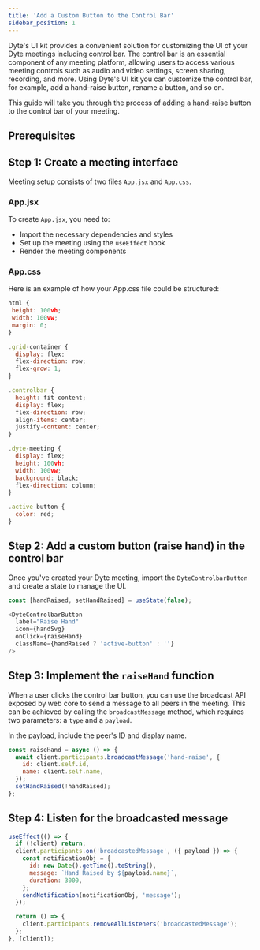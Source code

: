 ```yaml
---
title: 'Add a Custom Button to the Control Bar'
sidebar_position: 1
---
```


Dyte's UI kit provides a convenient solution for customizing the UI of your Dyte meetings including control bar. The control bar is an essential component of any meeting platform, allowing users to access various meeting controls such as audio and video settings, screen sharing, recording, and more. Using Dyte's UI kit you can customize the control bar, for example, add a hand-raise button, rename a button, and so on.

This guide will take you through the process of adding a hand-raise button to the control bar of your meeting.

## Prerequisites
 
## Step 1: Create a meeting interface

Meeting setup consists of two files `App.jsx` and `App.css`.

### App.jsx

To create `App.jsx`, you need to:

- Import the necessary dependencies and styles
- Set up the meeting using the `useEffect` hook
- Render the meeting components


### App.css

Here is an example of how your App.css file could be structured:

```js
html {
 height: 100vh;
 width: 100vw;
 margin: 0;
}

.grid-container {
  display: flex;
  flex-direction: row;
  flex-grow: 1;
}

.controlbar {
  height: fit-content;
  display: flex;
  flex-direction: row;
  align-items: center;
  justify-content: center;
}

.dyte-meeting {
  display: flex;
  height: 100vh;
  width: 100vw;
  background: black;
  flex-direction: column;
}

.active-button {
  color: red;
}
```

## Step 2: Add a custom button (raise hand) in the control bar

Once you've created your Dyte meeting, import the `DyteControlbarButton` and create a state to manage the UI.

```js
const [handRaised, setHandRaised] = useState(false);
```

```js
<DyteControlbarButton
  label="Raise Hand"
  icon={handSvg}
  onClick={raiseHand}
  className={handRaised ? 'active-button' : ''}
/>
```

## Step 3: Implement the `raiseHand` function

When a user clicks the control bar button, you can use the broadcast API exposed by web core to send a message to all peers in the meeting. This can be achieved by calling the `broadcastMessage` method, which requires two parameters: a `type` and a `payload`.

In the payload, include the peer's ID and display name.

```js
const raiseHand = async () => {
  await client.participants.broadcastMessage('hand-raise', {
    id: client.self.id,
    name: client.self.name,
  });
  setHandRaised(!handRaised);
};
```

## Step 4: Listen for the broadcasted message
 
```js
useEffect(() => {
  if (!client) return;
  client.participants.on('broadcastedMessage', ({ payload }) => {
    const notificationObj = {
      id: new Date().getTime().toString(),
      message: `Hand Raised by ${payload.name}`,
      duration: 3000,
    };
    sendNotification(notificationObj, 'message');
  });

  return () => {
    client.participants.removeAllListeners('broadcastedMessage');
  };
}, [client]);
```
